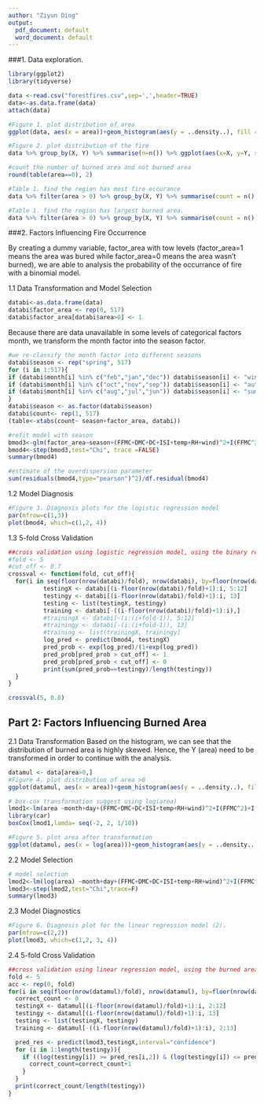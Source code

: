 ```yaml
---
author: "Ziyun Ding"
output:
  pdf_document: default
  word_document: default
---
```

###1. Data exploration.
```r
library(ggplot2)
library(tidyverse)
```

```r
data <-read.csv("forestfires.csv",sep=',',header=TRUE)
data<-as.data.frame(data)
attach(data)
```
```r
#Figure 1. plot distribution of area
ggplot(data, aes(x = area))+geom_histogram(aes(y = ..density..), fill = "light blue", colour = "black", bins = 40)
```

```r
#Figure 2. plot distribution of the fire
data %>% group_by(X, Y) %>% summarise(n=n()) %>% ggplot(aes(x=X, y=Y, size = n, color = n)) + geom_point() + scale_x_continuous(breaks = seq(1, 9, 1)) + scale_y_continuous(breaks = seq(1, 9, 1)) + xlab('X coordinate') + ylab('Y coordinate') + scale_colour_gradient(low = "light blue", high = "dark blue")
```

```r
#count the number of burned area and not burned area
round(table(area==0), 2)
```

```r
#Table 1. find the region has most fire occurance
data %>% filter(area > 0) %>% group_by(X, Y) %>% summarise(count = n(), max_area = max(area)) %>% arrange(desc(count)) %>% .[1:10,]
```
```r
#Table 1. find the region has largest burned area.
data %>% filter(area > 0) %>% group_by(X, Y) %>% summarise(count = n(), max_area = max(area)) %>% arrange(desc(max_area)) %>% .[1:10,]
```

###2. Factors Influencing Fire Occurrence

By creating a dummy variable, factor_area with tow levels (factor_area=1 means the area was bured while factor_area=0 means the area wasn't burned), we are able to analysis the probability of the occurrance of fire with a binomial model.

1.1 Data Transformation and Model Selection
```r
databi<-as.data.frame(data)
databi$factor_area <- rep(0, 517)
databi$factor_area[databi$area>0] <- 1
```

Because there are data unavailable in some levels of categorical factors month, we transform the month factor into the season factor. 

```r
#we re-classify the month factor into different seasons
databi$season <- rep("spring", 517)
for (i in 1:517){
if (databi$month[i] %in% c("feb","jan","dec")) databi$season[i] <- "winter"
if (databi$month[i] %in% c("oct","nov","sep")) databi$season[i] <- "autumn"
if (databi$month[i] %in% c("aug","jul","jun")) databi$season[i] <- "summer"
}
databi$season <- as.factor(databi$season)
databi$count<- rep(1, 517)
(table<-xtabs(count~ season+factor_area, databi))
```

```r
#refit model with season
bmod3<-glm(factor_area~season+(FFMC+DMC+DC+ISI+temp+RH+wind)^2+I(FFMC^2)+I(DMC^2)+I(DC^2)+I(ISI^2)+I(temp^2)+I(RH^2)+I(wind^2),data=databi,family=binomial(link=logit))
bmod4<-step(bmod3,test="Chi", trace =FALSE)
summary(bmod4)
```
```r
#estimate of the overdispersion parameter
sum(residuals(bmod4,type="pearson")^2)/df.residual(bmod4)
```

1.2 Model Diagnosis
```r
#Figure 3. Diagnosis plots for the logistic regression model 
par(mfrow=c(1,3))
plot(bmod4, which=c(1,2, 4))
```


1.3 5-fold Cross Validation
```r
##cross validation using logistic regression model, using the binary response (burned or not) as response
#fold <- 5
#cut_off <- 0.7
crossval <- function(fold, cut_off){
  for(i in seq(floor(nrow(databi)/fold), nrow(databi), by=floor(nrow(databi)/fold))){
          testingX <- databi[(i-floor(nrow(databi)/fold)+1):i, 5:12]
          testingy <- databi[(i-floor(nrow(databi)/fold)+1):i, 13]
          testing <- list(testingX, testingy)
          training <- databi[-((i-floor(nrow(databi)/fold)+1):i),]
          #trainingX <- databi[-(i:(i+fold-1)), 5:12]
          #trainingy <- databi[-(i:(i+fold-1)), 13]
          #training <- list(trainingX, trainingy)
          log_pred <- predict(bmod4, testingX)
          pred_prob <- exp(log_pred)/(1+exp(log_pred))
          pred_prob[pred_prob > cut_off] <- 1
          pred_prob[pred_prob < cut_off] <- 0
          print(sum(pred_prob==testingy)/length(testingy))
  }
}
```

```r
crossval(5, 0.8)
```

## Part 2: Factors Influencing Burned Area

2.1 Data Transformation
Based on the histogram, we can see that the distribution of burned area is highly skewed. Hence, the Y (area) need to be transformed in order to continue with the analysis.
```r
datamul <- data[area>0,]
#Figure 4. plot distribution of area >0
ggplot(datamul, aes(x = area))+geom_histogram(aes(y = ..density..), fill = "light blue", colour = "black", bins = 40)
```
```r
# box-cox transformation suggest using log(area)
lmod1<-lm(area ~month+day+(FFMC+DMC+DC+ISI+temp+RH+wind)^2+I(FFMC^2)+I(DMC^2)+I(DC^2)+I(ISI^2)+I(temp^2)+I(RH^2)+I(wind^2), data = datamul)
library(car)
boxCox(lmod1,lamda= seq(-2, 2, 1/10))
```
```r
#Figure 5. plot area after transformation
ggplot(datamul, aes(x = log(area)))+geom_histogram(aes(y = ..density..), fill = "light blue", colour = "black", bins = 40)+stat_function(fun = dnorm, args = list(mean = mean(log(area[area!=0])), sd = sd(log(area[area!=0]))), colour = 'orange')
```


2.2 Model Selection
```r
# model selection
lmod2<-lm(log(area) ~month+day+(FFMC+DMC+DC+ISI+temp+RH+wind)^2+I(FFMC^2)+I(DMC^2)+I(DC^2)+I(ISI^2)+I(temp^2)+I(RH^2)+I(wind^2), data = datamul)
lmod3<-step(lmod2,test="Chi",trace=F)
summary(lmod3)
```

2.3 Model Diagnostics
```r
#Figure 6. Diagnosis plot for the linear regression model (2).
par(mfrow=c(2,2))
plot(lmod3, which=c(1,2, 3, 4))

```

2.4 5-fold Cross Validation
```r
##cross validation using linear regression model, using the burned area as response
fold <- 5
acc <- rep(0, fold)
for(i in seq(floor(nrow(datamul)/fold), nrow(datamul), by=floor(nrow(datamul)/fold))){
  correct_count <- 0
  testingX <- datamul[(i-floor(nrow(datamul)/fold)+1):i, 2:12]
  testingy <- datamul[(i-floor(nrow(datamul)/fold)+1):i, 13]
  testing <- list(testingX, testingy)
  training <- datamul[-((i-floor(nrow(datamul)/fold)+1):i), 2:13]

  pred_res <- predict(lmod3,testingX,interval="confidence")
  for (i in 1:length(testingy)){
    if ((log(testingy[i]) >= pred_res[i,2]) & (log(testingy[i]) <= pred_res[i,3])){
      correct_count=correct_count+1
    }
  }
  print(correct_count/length(testingy))
}
```


